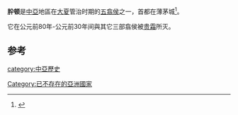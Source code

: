 '''肸顿'''是[[中亞|中亞]]地區在[[大夏|大夏]]管治时期的[[五翕侯|五翕侯]]之一，首都在薄茅城<ref>{{Cite book|title=辞海 历史地理分册|last=夏征农|first=|publisher=上海：上海辞书出版社|year=1989年10月|isbn=978-7-5326-0006-8|location=|pages=511}}</ref>。

它在公元前80年-公元前30年间與其它三部翕侯被[[贵霜|贵霜]]所灭。

==参考==
{{reflist}}
{{hist-stub}}

[[category:中亞歷史|category:中亞歷史]]
[[Category:已不存在的亞洲國家|Category:已不存在的亞洲國家]]